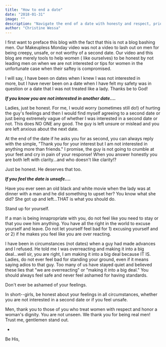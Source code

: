 ```yaml
---
title: "How to end a date"
date: "2018-01-31"
image: ""
description: "Navigate the end of a date with honesty and respect, prioritizing clear communication and personal safety."
author: "Christine Wessa"
---
```


I first want to preface this blog with the fact that this is not a blog bashing men. Our Makeupless Monday video was not a video to lash out on men for being creepy, unsafe, or not worthy of a second date. Our video and this blog are merely tools to help women ( like ourselves) to be honest by not leading men on when we are not interested or tips for women in the unfortunate case when their saftey is compromised.

I will say, I have been on dates when I knew I was not interested in more, but I have never been on a date when I have felt my safety was in question or a date that I was not treated like a lady. Thanks be to God!

**_If you know you are not interested in another date...._**

Ladies, just be honest. For me, I would worry (sometimes still do!) of hurting the guy's feelings and then I would find myself agreeing to a second date or just being extremely vague of whether I was interested in a second date or not. This does NO ONE any good. The guy is left unsure or mislead and you are left anxious about the next date.

At the end of the date if he asks you for as second, you can always reply with the simple, "Thank you for your interest but I am not interested in anything more than friends." I promise, the guy is not going to crumble at your feet and cry in pain of your response! When you answer honestly you are both left with clarity...and who doesn't like clarity!?

Just be honest. He deserves that too.

**_If you feel the date is unsafe...._**

Have you ever seen an old black and white movie when the lady was at dinner with a man and he did something to upset her? You know what she did? She got up and left...THAT is what you should do.

Stand up for yourself.

If a man is being innapropriate with you, do not feel like you need to stay or that you owe him anything. You have all the right in the world to excuse yourself and leave. Do not let yourself feel bad for 1) excusing yourself and or 2) if he makes you feel like you are over reacting.

I have been in circumstances (not dates) when a guy had made advances and I refused. He told me I was overreacting and making it into a big deal...well sir, you are right, I am making it into a big deal because IT IS. Ladies, do not ever feel bad for standing your ground, even if it means saying adios to that guy. Too many of us have stayed quiet and believed these lies that "we are overreacting" or "making it into a big deal." You should always feel safe and never feel ashamed for having standards.

Don't ever be ashamed of your feelings.

In short--girls, be honest about your feelings in all circumstances, whether you are not interested in a second date or if you feel unsafe.

Men, thank you to those of you who treat women with respect and honor a woman's dignity. You are not unseen. We thank you for being real men! Trust me, gentlemen stand out.

-

Be His,
